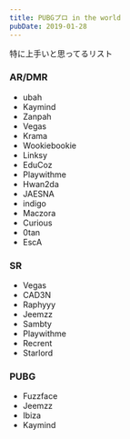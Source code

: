 ```yaml
---
title: PUBGプロ in the world
pubDate: 2019-01-28
---
```


特に上手いと思ってるリスト

### AR/DMR

- ubah
- Kaymind
- Zanpah
- Vegas
- Krama
- Wookiebookie
- Linksy
- EduCoz
- Playwithme
- Hwan2da
- JAESNA
- indigo
- Maczora
- Curious
- 0tan
- EscA

### SR

- Vegas
- CAD3N
- Raphyyy
- Jeemzz
- Sambty
- Playwithme
- Recrent
- Starlord

### PUBG

- Fuzzface
- Jeemzz
- Ibiza
- Kaymind